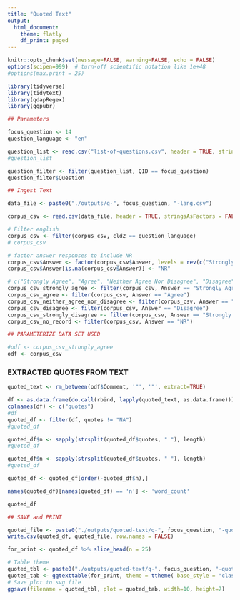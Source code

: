 ```yaml
---
title: "Quoted Text"
output: 
  html_document:
    theme: flatly
    df_print: paged
---
```


```r

knitr::opts_chunk$set(message=FALSE, warning=FALSE, echo = FALSE)
options(scipen=999)  # turn-off scientific notation like 1e+48
#options(max.print = 25)

library(tidyverse)
library(tidytext)
library(qdapRegex)
library(ggpubr)

```




```r

## Parameters

focus_question <- 14
question_language <- "en"

question_list <- read.csv("list-of-questions.csv", header = TRUE, stringsAsFactors = FALSE, encoding="UTF-8")
#question_list

question_filter <- filter(question_list, QID == focus_question)
question_filter$Question


```





```r

## Ingest Text

data_file <- paste0("./outputs/q-", focus_question, "-lang.csv")

corpus_csv <- read.csv(data_file, header = TRUE, stringsAsFactors = FALSE, encoding="UTF-8")

# Filter english
corpus_csv <- filter(corpus_csv, cld2 == question_language)
# corpus_csv

# factor answer responses to include NR
corpus_csv$Answer <- factor(corpus_csv$Answer, levels = rev(c("Strongly Agree", "Agree", "Neither Agree Nor Disagree", "Disagree", "Strongly Disagree", "NR")))
corpus_csv$Answer[is.na(corpus_csv$Answer)] <- "NR"

# c("Strongly Agree", "Agree", "Neither Agree Nor Disagree", "Disagree", "Strongly Disagree", "NR")
corpus_csv_strongly_agree <- filter(corpus_csv, Answer == "Strongly Agree")
corpus_csv_agree <- filter(corpus_csv, Answer == "Agree")
corpus_csv_neither_agree_nor_disagree <- filter(corpus_csv, Answer == "Neither Agree Nor Disagree")
corpus_csv_disagree <- filter(corpus_csv, Answer == "Disagree")
corpus_csv_strongly_disagree <- filter(corpus_csv, Answer == "Strongly Disagree")
corpus_csv_no_record <- filter(corpus_csv, Answer == "NR")

```



```r

## PARAMETERIZE DATA SET USED

#odf <- corpus_csv_strongly_agree
odf <- corpus_csv

```

### EXTRACTED QUOTES FROM TEXT

```r

quoted_text <- rm_between(odf$Comment, '"', '"', extract=TRUE)

df <- as.data.frame(do.call(rbind, lapply(quoted_text, as.data.frame)))
colnames(df) <- c("quotes")
#df
quoted_df <- filter(df, quotes != "NA")
#quoted_df

quoted_df$n <- sapply(strsplit(quoted_df$quotes, " "), length)
#quoted_df

quoted_df$n <- sapply(strsplit(quoted_df$quotes, " "), length)
#quoted_df

quoted_df <- quoted_df[order(-quoted_df$n),]

names(quoted_df)[names(quoted_df) == 'n'] <- 'word_count'

quoted_df


```



```r

## SAVE and PRINT

quoted_file <- paste0("./outputs/quoted-text/q-", focus_question, "-quoted-text.csv")
write.csv(quoted_df, quoted_file, row.names = FALSE)

for_print <- quoted_df %>% slice_head(n = 25)

# Table theme
quoted_tbl <- paste0("./outputs/quoted-text/q-", focus_question, "-quoted-text.svg")
quoted_tab <- ggtexttable(for_print, theme = ttheme( base_style = "classic", base_size = 6, base_colour = "black"), rows = NULL )
# Save plot to svg file
ggsave(filename = quoted_tbl, plot = quoted_tab, width=10, height=7)

```


